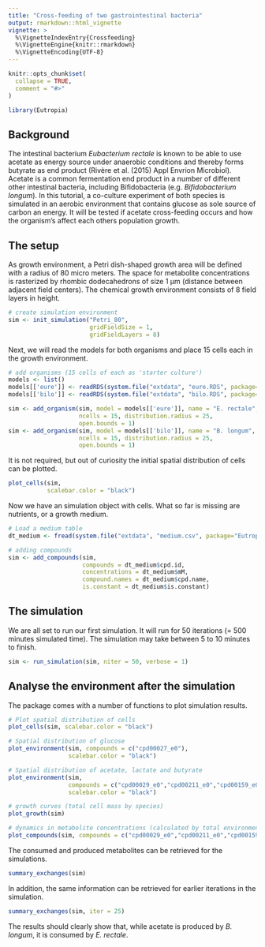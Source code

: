 ```yaml
---
title: "Cross-feeding of two gastrointestinal bacteria"
output: rmarkdown::html_vignette
vignette: >
  %\VignetteIndexEntry{Crossfeeding}
  %\VignetteEngine{knitr::rmarkdown}
  %\VignetteEncoding{UTF-8}
---
```


```r
knitr::opts_chunk$set(
  collapse = TRUE,
  comment = "#>"
)
```

```r
library(Eutropia)
```

## Background
The intestinal bacterium *Eubacterium rectale* is known to be able to use acetate as energy source under anaerobic conditions and thereby forms butyrate as end product (Rivère et al. (2015) Appl Envrion Microbiol). Acetate is a common fermentation end product in a number of different other intestinal bacteria, including Bifidobacteria (e.g. *Bifidobacterium longum*). In this tutorial, a co-culture experiment of both species is simulated in an aerobic environment that contains glucose as sole source of carbon an energy. It will be tested if acetate cross-feeding occurs and how the organism's affect each others population growth.

## The setup

As growth environment, a Petri dish-shaped growth area will be defined with a radius of 80 micro meters. The space for metabolite concentrations is rasterized by rhombic dodecahedrons of size 1 µm (distance between adjacent field centers). The chemical growth environment consists of 8 field layers in height.
```r
# create simulation environment
sim <- init_simulation("Petri_80",
                       gridFieldSize = 1,
                       gridFieldLayers = 8)
```

Next, we will read the models for both organisms and place 15 cells each in the growth environment.
```r
# add organisms (15 cells of each as 'starter culture')
models <- list()
models[['eure']] <- readRDS(system.file("extdata", "eure.RDS", package="Eutropia"))
models[['bilo']] <- readRDS(system.file("extdata", "bilo.RDS", package="Eutropia"))

sim <- add_organism(sim, model = models[['eure']], name = "E. rectale",
                    ncells = 15, distribution.radius = 25,
                    open.bounds = 1)
sim <- add_organism(sim, model = models[['bilo']], name = "B. longum",
                    ncells = 15, distribution.radius = 25,
                    open.bounds = 1)
```

It is not required, but out of curiosity the initial spatial distribution of cells can be plotted.

```r
plot_cells(sim,
           scalebar.color = "black")
```

Now we have an simulation object with cells. What so far is missing are nutrients, or a growth medium.

```r
# Load a medium table
dt_medium <- fread(system.file("extdata", "medium.csv", package="Eutropia"))

# adding compounds
sim <- add_compounds(sim,
                     compounds = dt_medium$cpd.id,
                     concentrations = dt_medium$mM,
                     compound.names = dt_medium$cpd.name,
                     is.constant = dt_medium$is.constant)
```

## The simulation

We are all set to run our first simulation. It will run for 50 iterations (= 500 minutes simulated time). The simulation may take between 5 to 10 minutes to finish.

```r
sim <- run_simulation(sim, niter = 50, verbose = 1)
```

## Analyse the environment after the simulation

The package comes with a number of functions to plot simulation results.

```r
# Plot spatial distribution of cells
plot_cells(sim, scalebar.color = "black")
```

```r
# Spatial distribution of glucose
plot_environment(sim, compounds = c("cpd00027_e0"),
                 scalebar.color = "black")
```

```r
# Spatial distribution of acetate, lactate and butyrate
plot_environment(sim,
                 compounds = c("cpd00029_e0","cpd00211_e0","cpd00159_e0"),
                 scalebar.color = "black")
```

```r
# growth curves (total cell mass by species)
plot_growth(sim)
```

```r
# dynamics in metabolite concentrations (calculated by total environment volume)
plot_compounds(sim, compounds = c("cpd00029_e0","cpd00211_e0","cpd00159_e0"))
```

The consumed and produced metabolites can be retrieved for the simulations.
```r
summary_exchanges(sim)
```

In addition, the same information can be retrieved for earlier iterations in the simulation.
```r
summary_exchanges(sim, iter = 25)
```

The results should clearly show that, while acetate is produced by *B. longum*, it is consumed by *E. rectale*.
